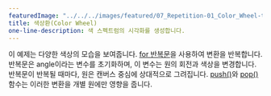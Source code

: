 ---
featuredImage: "../../../images/featured/07_Repetition-01_Color_Wheel-thumbnail.png"
title: 색상환(Color Wheel)
one-line-description: 색 스펙트럼의 시각화를 생성합니다.
---

이 예제는 다양한 색상의 모습을 보여줍니다. <a href="https://p5js.org/reference/#/p5/for" target="_blank">for 반복문</a>을 사용하여 변환을 반복합니다. 반복문은 angle이라는 변수를 초기화하며, 이 변수는 원의 회전과 색상을 변경합니다. 반복문이 반복될 때마다, 원은 캔버스 중심에 상대적으로 그려집니다. <a href="https://p5js.org/reference/#/p5/push" target="_blank">push()</a>와 <a href="https://p5js.org/reference/#/p5/pop" target="_blank">pop()</a>함수는 이러한 변환을 개별 원에만 영향을 줍니다.
